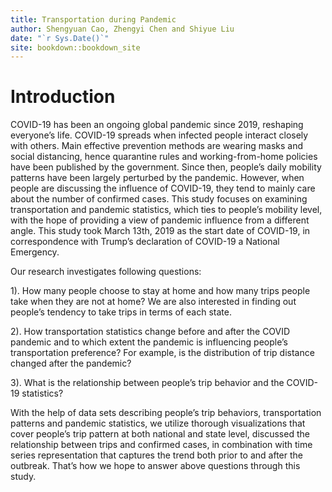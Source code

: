 ```yaml
--- 
title: Transportation during Pandemic
author: Shengyuan Cao, Zhengyi Chen and Shiyue Liu
date: "`r Sys.Date()`"
site: bookdown::bookdown_site
---
```


# Introduction

COVID-19 has been an ongoing global pandemic since 2019, reshaping everyone’s life. COVID-19 spreads when infected people interact closely with others. Main effective prevention methods are wearing masks and social distancing, hence quarantine rules and working-from-home policies have been published by the government. Since then, people's daily mobility patterns have been largely perturbed by the pandemic. However, when people are discussing the influence of COVID-19, they tend to mainly care about the number of confirmed cases. This study focuses on examining transportation and pandemic statistics, which ties to people's mobility level, with the hope of providing a view of pandemic influence from a different angle. This study took March 13th, 2019 as the start date of COVID-19, in correspondence with Trump’s declaration of COVID-19 a National Emergency. 

Our research investigates following questions: 

  1). How many people choose to stay at home and how many trips people take when they are not at home? We are also interested in finding out people’s tendency to take trips in terms of each state.
  
  2). How transportation statistics change before and after the COVID pandemic and to which extent the pandemic is influencing people’s transportation preference? For example, is the distribution of trip distance changed after the pandemic?
  
  3). What is the relationship between people's trip behavior and the COVID-19 statistics? 

With the help of data sets describing people's trip behaviors, transportation patterns and pandemic statistics, we utilize thorough visualizations that cover people's trip pattern at both national and state level, discussed the relationship between trips and confirmed cases, in combination with time series representation that captures the trend both prior to and after the outbreak. That's how we hope to answer above questions through this study. 

